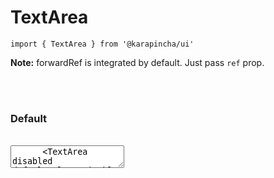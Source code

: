 

<Meta title='01. Atoms / TextArea' component={TextArea} />

# TextArea

`import { TextArea } from '@karapincha/ui'`

**Note:** forwardRef is integrated by default. Just pass `ref` prop.

<br />
<br />

### Default

<br />

<Story name='Default'>
  <div className='doc-story__preview' style={{ zoom: '100%' }}>
    <div className='flex items-center w-full gap-4 flex-col'>
      <TextArea placeholder='123 st. Australia' />
      <TextArea disabled defaultValue='Disabled' />
    </div>
  </div>
</Story>

<Source
  language={'jsx'}
  code={dedent`<TextArea placeholder='123 st. Australia' />
      <TextArea disabled defaultValue='Disabled' />`}
/>

<br />
<br />

### With label

<br />

<Story name='With label'>
  <div className='doc-story__preview' style={{ zoom: '100%' }}>
    <div className='flex items-center w-full gap-4 flex-col'>
      <TextArea placeholder='123 st. Australia' label='Address' />
    </div>
  </div>
</Story>

<Source
  language={'jsx'}
  code={dedent`<TextArea
        placeholder='123 st. Australia'
        label='Address'
      />
`}
/>

<br />
<br />

### Error / Success

<br />

<Story name='Error / Success'>
  <div className='doc-story__preview' style={{ zoom: '100%' }}>
    <div className='flex items-center w-full gap-4 flex-col'>
      <TextArea
        placeholder='123 st. Australia'
        label='Address'
        hint='Please enter your full name.'
        isError
      />
      <TextArea
        placeholder='123 st. Australia'
        label='Address'
        hint='Succefully submitted.'
        isSuccess
      />
    </div>
  </div>
</Story>

<Source
  language={'jsx'}
  code={dedent`<TextArea
        placeholder='123 st. Australia'
        label='Address'
      />
      
      <TextArea
        placeholder='123 st. Australia'
        label='Address'
      />
`}
/>

<br />
<br />

### Properties

<ArgsTable of={TextArea} />
